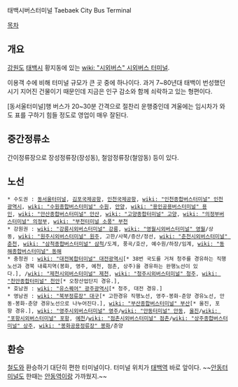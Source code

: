 태백시버스터미널
Taebaek City Bus Terminal

[[목차]]
== 개요 ==
[[강원도]] [[태백시]] 황지동에 있는 [[wiki: "시외버스" 시외]][[버스 터미널]].

이용객 수에 비해 터미널 규모가 큰 곳 중에 하나이다. 과거 7~80년대 태백이 번성했던 시기 지어진 건물이기 때문인데 지금은 인구 감소와 함께 쇠락하고 있는 형편이다.

[동서울터미널]행 버스가 20~30분 간격으로 절찬리 운행중인데 겨울에는 임시차가 와도 표를 구하기 힘들 정도로 영업이 매우 잘된다.

== 중간정류소 ==
간이정류장으로 장성정류장(장성동), 철암정류장(철암동) 등이 있다.

== 노선 ==
 * 수도권 : [[동서울터미널]], [[김포국제공항]], [[인천국제공항]], [[wiki: "인천종합버스터미널" 인천광역시]], [[wiki: "수원종합버스터미널" 수원]], [[안양역시외버스터미널|안양]], [[wiki: "용인공용버스터미널" 용인]], [[wiki: "안산종합버스터미널" 안산]], [[wiki: "고양종합터미널" 고양]], [[wiki: "의정부버스터미널" 의정부]], [[wiki: "부천터미널 소풍" 부천]]
 * 강원권 : [[wiki: "강릉시외버스터미널" 강릉]], [[wiki: "영월시외버스터미널" 영월]]/상동, [[wiki: "원주시외버스터미널" 원주]], 고한/사북/증산/정선, [[wiki: "춘천시외버스터미널" 춘천]], [[wiki: "삼척종합버스터미널" 삼척]]/도계, 풍곡/호산, 예수원/하장/임계, [[wiki: "동해종합버스터미널" 동해]]
 * 충청권 : [[wiki: "대전복합터미널" 대전광역시]][* 38번 국도를 거쳐 청주를 경유하는 직행노선과 경북 내륙지역(봉화, 영주, 예천, 점촌, 상주)을 경유하는 완행노선이 있다.], /[[wiki: "제천시외버스터미널" 제천]], [[wiki: "청주시외버스터미널" 청주]], [[wiki: "천안종합터미널" 천안]][* 오창산업단지 경유.],   
 * 호남권 : [[wiki: "유스퀘어" 광주광역시]][* 청주, 대전 경유.]
 * 영남권 : [[wiki: "북부정류장" 대구]][* 고한경유 직행노선, 영주-봉화-춘양 경유노선, 안동-봉화-춘양 경유노선으로 나누어진다.], [[wiki: "부산종합버스터미널" 부산]][* 울진, 포항 경유.], [[wiki: "영주시외버스터미널" 영주]]/[[wiki: "안동터미널" 안동]], [[울진군|울진]]/[[wiki: "포항시외버스터미널" 포항]], [[예천군|예천]]/[[wiki: "점촌시외버스터미널" 점촌]]/[[wiki: "상주종합버스터미널" 상주]], [[wiki: "봉화공용정류장" 봉화]]/춘양

== 환승 ==
[[철도]]와 환승하기 대단히 편한 터미널이다. 터미널 위치가 [[태백역]] 바로 앞이다. ~~[[안동터미널]]도 한때는 [[안동역]]이랑 가까웠지.~~

